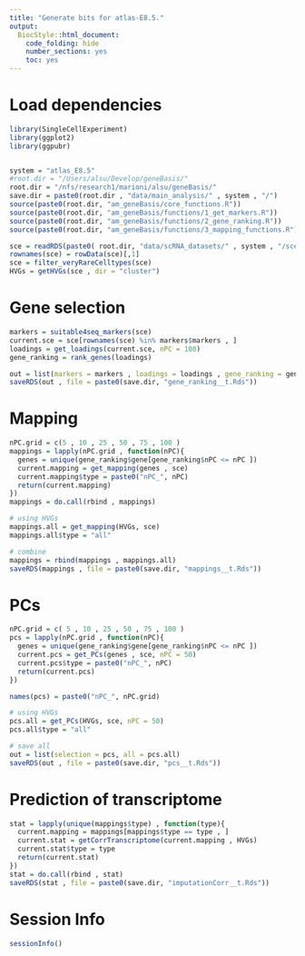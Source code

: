 ```yaml
---
title: "Generate bits for atlas-E8.5."
output:
  BiocStyle::html_document:
    code_folding: hide
    number_sections: yes
    toc: yes  
---
```

# Load dependencies

```r


library(SingleCellExperiment)
library(ggplot2)
library(ggpubr)


system = "atlas_E8.5"
#root.dir = "/Users/alsu/Develop/geneBasis/"
root.dir = "/nfs/research1/marioni/alsu/geneBasis/"
save.dir = paste0(root.dir , "data/main_analysis/" , system , "/")
source(paste0(root.dir, "am_geneBasis/core_functions.R"))
source(paste0(root.dir, "am_geneBasis/functions/1_get_markers.R"))
source(paste0(root.dir, "am_geneBasis/functions/2_gene_ranking.R"))
source(paste0(root.dir, "am_geneBasis/functions/3_mapping_functions.R"))

sce = readRDS(paste0( root.dir, "data/scRNA_datasets/" , system , "/sce_" , system , ".Rds"))
rownames(sce) = rowData(sce)[,1]
sce = filter_veryRareCelltypes(sce)
HVGs = getHVGs(sce , dir = "cluster")


```

# Gene selection

```r


markers = suitable4seq_markers(sce)
current.sce = sce[rownames(sce) %in% markers$markers , ]
loadings = get_loadings(current.sce, nPC = 100)
gene_ranking = rank_genes(loadings)

out = list(markers = markers , loadings = loadings , gene_ranking = gene_ranking)
saveRDS(out , file = paste0(save.dir, "gene_ranking__t.Rds"))


```

# Mapping

```r


nPC.grid = c(5 , 10 , 25 , 50 , 75 , 100 )
mappings = lapply(nPC.grid , function(nPC){
  genes = unique(gene_ranking$gene[gene_ranking$nPC <= nPC ])
  current.mapping = get_mapping(genes , sce)
  current.mapping$type = paste0("nPC_", nPC)
  return(current.mapping)
})
mappings = do.call(rbind , mappings)

# using HVGs
mappings.all = get_mapping(HVGs, sce)
mappings.all$type = "all"

# combine
mappings = rbind(mappings , mappings.all)
saveRDS(mappings , file = paste0(save.dir, "mappings__t.Rds"))


```

# PCs 

```r


nPC.grid = c( 5 , 10 , 25 , 50 , 75 , 100 )
pcs = lapply(nPC.grid , function(nPC){
  genes = unique(gene_ranking$gene[gene_ranking$nPC <= nPC ])
  current.pcs = get_PCs(genes , sce, nPC = 50)
  current.pcs$type = paste0("nPC_", nPC)
  return(current.pcs)
})

names(pcs) = paste0("nPC_", nPC.grid)

# using HVGs
pcs.all = get_PCs(HVGs, sce, nPC = 50)
pcs.all$type = "all"

# save all
out = list(selection = pcs, all = pcs.all)
saveRDS(out , file = paste0(save.dir, "pcs__t.Rds"))


```

# Prediction of transcriptome

```r


stat = lapply(unique(mappings$type) , function(type){
  current.mapping = mappings[mappings$type == type , ]
  current.stat = getCorrTranscriptome(current.mapping , HVGs)
  current.stat$type = type
  return(current.stat)
})
stat = do.call(rbind , stat)
saveRDS(stat , file = paste0(save.dir, "imputationCorr__t.Rds"))


```

# Session Info

```r
sessionInfo()
```
